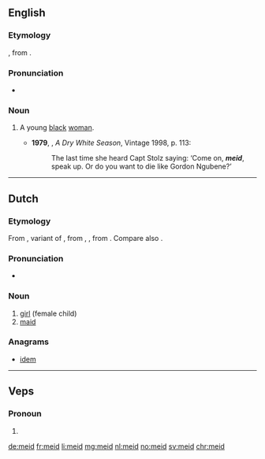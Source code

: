 {{also|méid}}
==English==

===Etymology===
{{borrowing|af|meid|lang=en}}, from {{etyl|nl|en}} {{m|nl|meid}}.

===Pronunciation===
* {{a|S Africa|UK}} {{IPA|/meɪt/|lang=en}}

===Noun===
{{en-noun|meide}}

# {{label|en|South Africa|offensive}} A young [[black]] [[woman]]. {{defdate|from 20th c.}}
#* '''1979''', {{w|André Brink}}, ''A Dry White Season'', Vintage 1998, p. 113:
#*: The last time she heard Capt Stolz saying: ‘Come on, '''''meid''''', speak up. Or do you want to die like Gordon Ngubene?’

----

==Dutch==

===Etymology===
From {{inh|nl|dum|meit}}, variant of {{m|dum|meget}}, from {{inh|nl|odt|*megith}}, {{m|odt|*magath}}, from {{inh|nl|gem-pro|*magaþs}}. Compare also {{m|nl|maagd}}.

===Pronunciation===
* {{audio|Nl-meid.ogg|Audio|lang=nl}}

===Noun===
{{nl-noun|f|-en|meidje|dim2=meisje}}

# [[girl]] (female child)
# [[maid]]

===Anagrams===
* [[idem#Dutch|idem]]

----

==Veps==

===Pronoun===
{{head|vep|pronoun form}}

# {{inflection of|mö||par|lang=vep}}

[[de:meid]]
[[fr:meid]]
[[li:meid]]
[[mg:meid]]
[[nl:meid]]
[[no:meid]]
[[sv:meid]]
[[chr:meid]]